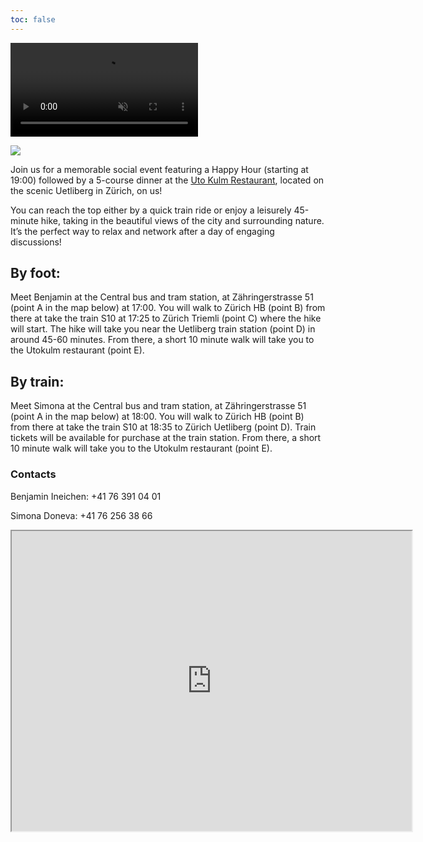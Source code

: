 ```yaml
---
toc: false
---
```


<div class="background-video-container">
  <video autoplay loop muted playsinline>
    <source src="LogoVideo.mp4" type="video/mp4">
    Your browser does not support the video tag.
  </video>
</div>

![](images/UtoKulm.webp){fig-align="center"}


Join us for a memorable social event featuring a Happy Hour (starting at 19:00) followed by a 5-course dinner at the <a href="https://www.utokulm.ch/restaurant" target="_blank">Uto Kulm Restaurant</a>, located on the scenic Uetliberg in Zürich, on us! 

You can reach the top either by a quick train ride or enjoy a leisurely 45-minute hike, taking in the beautiful views of the city and surrounding nature. It's the perfect way to relax and network after a day of engaging discussions!

## By foot:

Meet Benjamin at the Central bus and tram station, at Zähringerstrasse 51 (point A in the map below) at 17:00. You will walk to Zürich HB (point B) from there at take the train S10 at 17:25 to Zürich Triemli (point C) where the hike will start. The hike will take you near the Uetliberg train station (point D) in around 45-60 minutes. From there, a short 10 minute walk will take you to the Utokulm restaurant (point E).

## By train:

Meet Simona at the Central bus and tram station, at Zähringerstrasse 51 (point A in the map below) at 18:00. You will walk to Zürich HB (point B) from there at take the train S10 at 18:35 to Zürich Uetliberg (point D). Train tickets will be available for purchase at the train station. From there, a short 10 minute walk will take you to the Utokulm restaurant (point E).

### Contacts

Benjamin Ineichen: +41 76 391 04 01

Simona Doneva: +41 76 256 38 66

<iframe src="https://www.google.com/maps/d/u/0/embed?mid=1wabij3HpF9SMNNLKNJLrhpgF_cb20go&ehbc=2E312F" width="640" height="480"></iframe>


